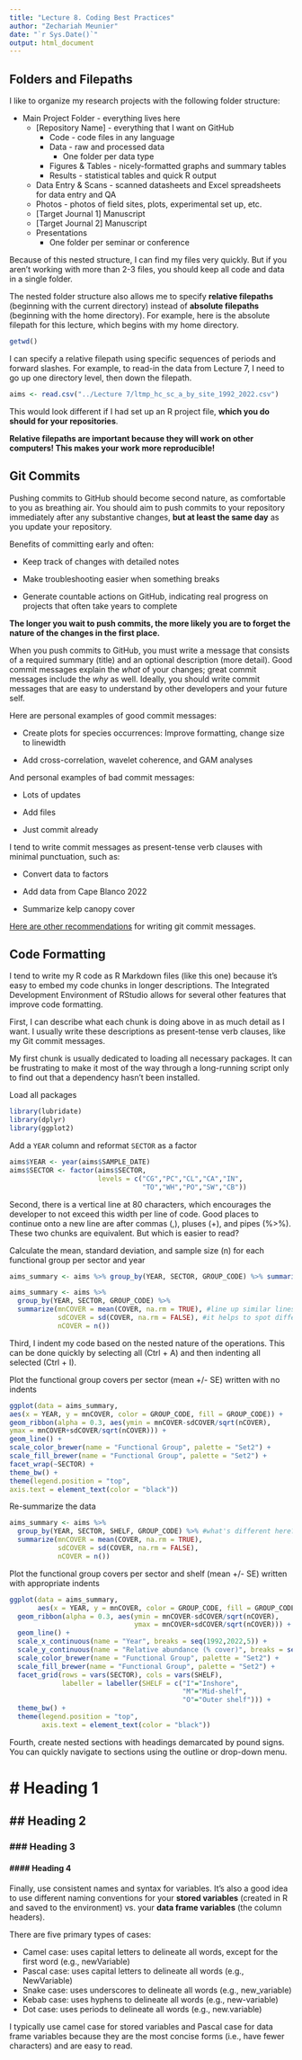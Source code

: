 ```yaml
---
title: "Lecture 8. Coding Best Practices"
author: "Zechariah Meunier"
date: "`r Sys.Date()`"
output: html_document
---
```


## Folders and Filepaths

I like to organize my research projects with the following folder structure:

-   Main Project Folder - everything lives here
    -   [Repository Name] - everything that I want on GitHub
        -   Code - code files in any language
        -   Data - raw and processed data
            -   One folder per data type
        -   Figures & Tables - nicely-formatted graphs and summary tables
        -   Results - statistical tables and quick R output
    -   Data Entry & Scans - scanned datasheets and Excel spreadsheets for data entry and QA
    -   Photos - photos of field sites, plots, experimental set up, etc.
    -   [Target Journal 1] Manuscript
    -   [Target Journal 2] Manuscript
    -   Presentations
        -   One folder per seminar or conference

Because of this nested structure, I can find my files very quickly. But if you aren't working with more than 2-3 files, you should keep all code and data in a single folder.

The nested folder structure also allows me to specify **relative filepaths** (beginning with the current directory) instead of **absolute filepaths** (beginning with the home directory). For example, here is the absolute filepath for this lecture, which begins with my home directory.

```r
getwd()
```

I can specify a relative filepath using specific sequences of periods and forward slashes. For example, to read-in the data from Lecture 7, I need to go up one directory level, then down the filepath.

```r
aims <- read.csv("../Lecture 7/ltmp_hc_sc_a_by_site_1992_2022.csv")
```

This would look different if I had set up an R project file, **which you do should for your repositories**.

**Relative filepaths are important because they will work on other computers! This makes your work more reproducible!**

## Git Commits

Pushing commits to GitHub should become second nature, as comfortable to you as breathing air. You should aim to push commits to your repository immediately after any substantive changes, **but at least the same day** as you update your repository.

Benefits of committing early and often:

-   Keep track of changes with detailed notes

-   Make troubleshooting easier when something breaks

-   Generate countable actions on GitHub, indicating real progress on projects that often take years to complete

**The longer you wait to push commits, the more likely you are to forget the nature of the changes in the first place.**

When you push commits to GitHub, you must write a message that consists of a required summary (title) and an optional description (more detail). Good commit messages explain the *what* of your changes; great commit messages include the *why* as well. Ideally, you should write commit messages that are easy to understand by other developers and your future self.

Here are personal examples of good commit messages:

-   Create plots for species occurrences: Improve formatting, change size to linewidth

-   Add cross-correlation, wavelet coherence, and GAM analyses

And personal examples of bad commit messages:

-   Lots of updates

-   Add files

-   Just commit already

I tend to write commit messages as present-tense verb clauses with minimal punctuation, such as:

-   Convert data to factors

-   Add data from Cape Blanco 2022

-   Summarize kelp canopy cover

[Here are other recommendations](https://cbea.ms/git-commit/) for writing git commit messages.

## Code Formatting

I tend to write my R code as R Markdown files (like this one) because it's easy to embed my code chunks in longer descriptions. The Integrated Development Environment of RStudio allows for several other features that improve code formatting.

First, I can describe what each chunk is doing above in as much detail as I want. I usually write these descriptions as present-tense verb clauses, like my Git commit messages.

My first chunk is usually dedicated to loading all necessary packages. It can be frustrating to make it most of the way through a long-running script only to find out that a dependency hasn't been installed.

Load all packages

```r
library(lubridate)
library(dplyr)
library(ggplot2)
```

Add a `YEAR` column and reformat `SECTOR` as a factor

```r
aims$YEAR <- year(aims$SAMPLE_DATE)
aims$SECTOR <- factor(aims$SECTOR,
                      levels = c("CG","PC","CL","CA","IN",
                                 "TO","WH","PO","SW","CB"))
```

Second, there is a vertical line at 80 characters, which encourages the developer to not exceed this width per line of code. Good places to continue onto a new line are after commas (,), pluses (+), and pipes (%\>%). These two chunks are equivalent. But which is easier to read?

Calculate the mean, standard deviation, and sample size (n) for each functional group per sector and year

```r
aims_summary <- aims %>% group_by(YEAR, SECTOR, GROUP_CODE) %>% summarize(mnCOVER = mean(COVER, na.rm = TRUE), sdCOVER = sd(COVER, na.rm = FALSE), nCOVER = n()) 
```

```r
aims_summary <- aims %>%
  group_by(YEAR, SECTOR, GROUP_CODE) %>%
  summarize(mnCOVER = mean(COVER, na.rm = TRUE), #line up similar lines
            sdCOVER = sd(COVER, na.rm = FALSE), #it helps to spot differences
            nCOVER = n()) 
```

Third, I indent my code based on the nested nature of the operations. This can be done quickly by selecting all (Ctrl + A) and then indenting all selected (Ctrl + I).

Plot the functional group covers per sector (mean +/- SE) written with no indents

```r
ggplot(data = aims_summary,
aes(x = YEAR, y = mnCOVER, color = GROUP_CODE, fill = GROUP_CODE)) +
geom_ribbon(alpha = 0.3, aes(ymin = mnCOVER-sdCOVER/sqrt(nCOVER),
ymax = mnCOVER+sdCOVER/sqrt(nCOVER))) +
geom_line() +
scale_color_brewer(name = "Functional Group", palette = "Set2") +
scale_fill_brewer(name = "Functional Group", palette = "Set2") +
facet_wrap(~SECTOR) +
theme_bw() +
theme(legend.position = "top",
axis.text = element_text(color = "black"))
```

Re-summarize the data

```r
aims_summary <- aims %>%
  group_by(YEAR, SECTOR, SHELF, GROUP_CODE) %>% #what's different here?
  summarize(mnCOVER = mean(COVER, na.rm = TRUE),
            sdCOVER = sd(COVER, na.rm = FALSE),
            nCOVER = n()) 
```

Plot the functional group covers per sector and shelf (mean +/- SE) written with appropriate indents

```r
ggplot(data = aims_summary,
       aes(x = YEAR, y = mnCOVER, color = GROUP_CODE, fill = GROUP_CODE)) +
  geom_ribbon(alpha = 0.3, aes(ymin = mnCOVER-sdCOVER/sqrt(nCOVER),
                               ymax = mnCOVER+sdCOVER/sqrt(nCOVER))) +
  geom_line() +
  scale_x_continuous(name = "Year", breaks = seq(1992,2022,5)) +
  scale_y_continuous(name = "Relative abundance (% cover)", breaks = seq(0,100,20)) +
  scale_color_brewer(name = "Functional Group", palette = "Set2") +
  scale_fill_brewer(name = "Functional Group", palette = "Set2") +
  facet_grid(rows = vars(SECTOR), cols = vars(SHELF),
             labeller = labeller(SHELF = c("I"="Inshore",
                                           "M"="Mid-shelf",
                                           "O"="Outer shelf"))) +
  theme_bw() +
  theme(legend.position = "top",
        axis.text = element_text(color = "black"))
```

Fourth, create nested sections with headings demarcated by pound signs. You can quickly navigate to sections using the outline or drop-down menu.

# \# Heading 1

## \## Heading 2

### \### Heading 3

#### \#### Heading 4

Finally, use consistent names and syntax for variables. It's also a good idea to use different naming conventions for your **stored variables** (created in R and saved to the environment) vs. your **data frame variables** (the column headers).

There are five primary types of cases:

-   Camel case: uses capital letters to delineate all words, except for the first word (e.g., newVariable)
-   Pascal case: uses capital letters to delineate all words (e.g., NewVariable)
-   Snake case: uses underscores to delineate all words (e.g., new_variable)
-   Kebab case: uses hyphens to delineate all words (e.g., new-variable)
-   Dot case: uses periods to delineate all words (e.g., new.variable)

I typically use camel case for stored variables and Pascal case for data frame variables because they are the most concise forms (i.e., have fewer characters) and are easy to read.


